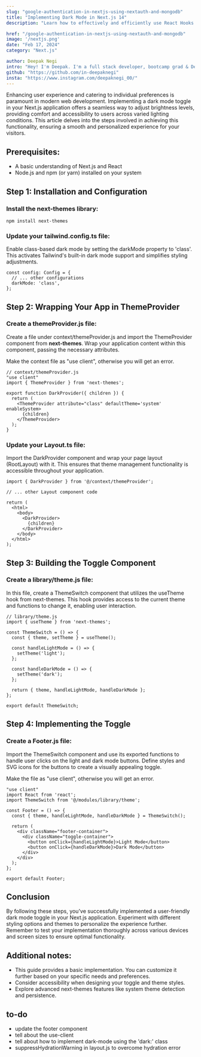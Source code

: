 ```yaml
---
slug: "google-authentication-in-nextjs-using-nextauth-and-mongodb"
title: "Implementing Dark Mode in Next.js 14"
description: "Learn how to effectively and efficiently use React Hooks in your projects to improve the performance and scalability of your applications."

href: "/google-authentication-in-nextjs-using-nextauth-and-mongodb"
image: '/nextjs.png'
date: "Feb 17, 2024"
category: "Next.js"

author: Deepak Negi
intro: "Hey! I'm Deepak. I'm a full stack developer, bootcamp grad & Dev."
github: "https://github.com/in-deepaknegi"
insta: "https://www.instagram.com/deepaknegi_00/"
---
```


Enhancing user experience and catering to individual preferences is paramount in modern web development. Implementing a dark mode toggle in your Next.js application offers a seamless way to adjust brightness levels, providing comfort and accessibility to users across varied lighting conditions. This article delves into the steps involved in achieving this functionality, ensuring a smooth and personalized experience for your visitors.

## Prerequisites:
* A basic understanding of Next.js and React
* Node.js and npm (or yarn) installed on your system


## Step 1: Installation and Configuration

### Install the next-themes library:

```tsx
npm install next-themes
```

### Update your tailwind.config.ts file:
Enable class-based dark mode by setting the darkMode property to 'class'. This activates Tailwind's built-in dark mode support and simplifies styling adjustments.

```tsx
const config: Config = {
  // ... other configurations
  darkMode: 'class',
};
```

## Step 2: Wrapping Your App in ThemeProvider

### Create a themeProvider.js file:

Create a file under context/themeProvider.js and import the ThemeProvider component from **next-themes**. Wrap your application content within this component, passing the necessary attributes.

Make the context file as "use client", otherwise you will get an error.

```tsx
// context/themeProvider.js
"use client"
import { ThemeProvider } from 'next-themes';

export function DarkProvider({ children }) {
  return (
    <ThemeProvider attribute="class" defaultTheme='system' enableSystem>
      {children}
    </ThemeProvider>
  );
}
```

### Update your Layout.ts file:

Import the DarkProvider component and wrap your page layout (RootLayout) with it. This ensures that theme management functionality is accessible throughout your application.

```tsx
import { DarkProvider } from '@/context/themeProvider';

// ... other Layout component code

return (
  <html>
    <body>
      <DarkProvider>
        {children}
      </DarkProvider>
    </body>
  </html>
);
```
## Step 3: Building the Toggle Component

### Create a library/theme.js file:

In this file, create a ThemeSwitch component that utilizes the useTheme hook from next-themes. This hook provides access to the current theme and functions to change it, enabling user interaction.

```tsx
// library/theme.js
import { useTheme } from 'next-themes';

const ThemeSwitch = () => {
  const { theme, setTheme } = useTheme();

  const handleLightMode = () => {
    setTheme('light');
  };

  const handleDarkMode = () => {
    setTheme('dark');
  };

  return { theme, handleLightMode, handleDarkMode };
};

export default ThemeSwitch;
```

## Step 4: Implementing the Toggle

### Create a Footer.js file:

Import the ThemeSwitch component and use its exported functions to handle user clicks on the light and dark mode buttons. Define styles and SVG icons for the buttons to create a visually appealing toggle.

Make the file as "use client", otherwise you will get an error.

```tsx
"use client"
import React from 'react';
import ThemeSwitch from '@/modules/library/theme';

const Footer = () => {
  const { theme, handleLightMode, handleDarkMode } = ThemeSwitch();

  return (
    <div className="footer-container">
      <div className="toggle-container">
        <button onClick={handleLightMode}>Light Mode</button>
        <button onClick={handleDarkMode}>Dark Mode</button>
      </div>
    </div>
  );
};

export default Footer;
```

## Conclusion

By following these steps, you've successfully implemented a user-friendly dark mode toggle in your Next.js application. Experiment with different styling options and themes to personalize the experience further. Remember to test your implementation thoroughly across various devices and screen sizes to ensure optimal functionality.

## Additional notes:
* This guide provides a basic implementation. You can customize it further based on your specific needs and preferences.
* Consider accessibility when designing your toggle and theme styles.
* Explore advanced next-themes features like system theme detection and persistence.


## to-do
* update the footer component
* tell about the use-client
* tell about how to implement dark-mode using the 'dark:' class
* suppressHydrationWarning in layout.js to overcome hydration error